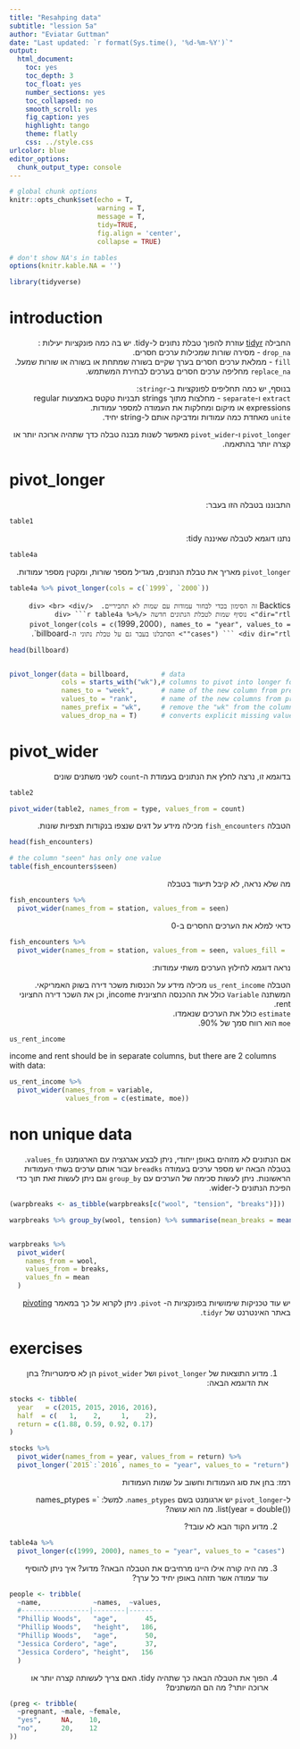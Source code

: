---
title: "Resahping data"
subtitle: "lession 5a"
author: "Eviatar Guttman"
date: "Last updated: `r format(Sys.time(), '%d-%m-%Y')`"  
output: 
  html_document: 
    toc: yes
    toc_depth: 3
    toc_float: yes
    number_sections: yes
    toc_collapsed: no
    smooth_scroll: yes
    fig_caption: yes
    highlight: tango
    theme: flatly
    css: ../style.css
urlcolor: blue
editor_options: 
  chunk_output_type: console
---  
```{r setup, include = F}
# global chunk options
knitr::opts_chunk$set(echo = T,
                      warning = T,
                      message = T,
                      tidy=TRUE,
                      fig.align = 'center',
                      collapse = TRUE)

# don't show NA's in tables
options(knitr.kable.NA = '')

```

```{r}
library(tidyverse)
```

# introduction  
<div dir="rtl">
החבילה [tidyr](https://tidyr.tidyverse.org/)
עוזרת להפוך טבלת נתונים ל-tidy. יש בה כמה פונקציות יעילות :  
`drop_na` - מסירה שורות שמכילות ערכים חסרים.  
`fill` - ממלאת ערכים חסרים בערך שקיים בשורה שמתחת או בשורה או שורות שמעל.  
`replace_na` מחליפה ערכים חסרים בערכים לבחירת המשתמש.   
  
בנוסף, יש כמה תחליפים לפונקציות ב-`stringr`:  
`extract`  ו-`separate` - מחלצות מתוך strings תבניות טקטס באמצעות regular expressions או מיקום ומחלקות את העמודה למספר עמודות.   
`unite` מאחדת כמה עמודות ומדביקה אותם ל-string יחיד.   
  
`pivot_longer` ו-`pivot_wider` מאפשר לשנות מבנה טבלה כדך שתהיה ארוכה יותר או קצרה יותר בהתאמה.   
</div>

# pivot_longer  
<div dir="rtl">
התבוננו בטבלה הזו בעבר:
</div>
```{r}
table1
```

<div dir="rtl">
נתנו דוגמא לטבלה שאיננה tidy:
</div>
```{r}
table4a
```
<div dir="rtl">
`pivot_longer` מאריך את טבלת הנתונים, מגדיל מספר שורות, ומקטין מספר עמודות. 
</div>
```{r}
table4a %>% pivot_longer(cols = c(`1999`, `2000`))
```
<div dir="rtl">
Backtics `  זה הסימון בכדי לבחור עמודות עם שמות לא תחביריים. 
</div>
<br>
<div dir="rtl">
נוסיף שמות לטבלת הנתונים חדשה
</div>
```{r}
table4a %>% 
  pivot_longer(cols = c(`1999`, `2000`), names_to = "year", values_to = "cases")
```
<div dir="rtl">
הסתכלנו בעבר גם על טבלת נתוני ה-`billboard`. 
</div>
```{r}
head(billboard)


pivot_longer(data = billboard,        # data      
             cols = starts_with("wk"),# columns to pivot into longer format
             names_to = "week",       # name of the new column from previous columns
             values_to = "rank",      # name of the new columns from previous data
             names_prefix = "wk",     # remove the "wk" from the column names - regular expression
             values_drop_na = T)      # converts explicit missing values to implicit missing values
```

# pivot_wider
<div dir="rtl">
בדוגמא זו, נרצה לחלץ את הנתונים בעמודת ה-`count` לשני משתנים שונים
</div>
```{r}
table2

pivot_wider(table2, names_from = type, values_from = count)
```

<div dir="rtl">
הטבלה `fish_encounters` מכילה מידע על דגים שנצפו בנקודות תצפיות שונות.
</div>
```{r}
head(fish_encounters)

# the column "seen" has only one value
table(fish_encounters$seen)

```
<div dir="rtl">
מה שלא נראה, לא קיבל תיעוד בטבלה
</div>
```{r}
fish_encounters %>%
  pivot_wider(names_from = station, values_from = seen)
```
<div dir="rtl">
כדאי למלא את הערכים החסרים ב-0
</div>
```{r}
fish_encounters %>%
  pivot_wider(names_from = station, values_from = seen, values_fill =  0)
```

<div dir="rtl">
נראה דוגמא לחילוץ הערכים משתי עמודות:    

הטבלה `us_rent_income` מכילה מידע על הכנסות משכר דירה בשוק האמריקאי.    
המשתנה `Variable` כולל את ההכנסה החציונית income, וכן את השכר דירה החציוני rent.    
`estimate` כולל את הערכים שנאמדו.      
`moe` הוא רווח סמך של 90%.    
</div>

```{r}
us_rent_income
```
income and rent should be in separate columns, but there are 2 columns with data: 
```{r}
us_rent_income %>%
  pivot_wider(names_from = variable,
              values_from = c(estimate, moe))

```

# non unique data
<div dir="rtl">
אם הנתונים לא מזוהים באופן ייחודי, ניתן לבצע אגרגציה עם הארגומנט `values_fn`.  
בטבלה הבאה יש מספר ערכים בעמודה `breadks` עבור אותם ערכים בשתי העמודות הראשונות. ניתן לעשות סכימה של הערכים עם   `group_by` וגם ניתן לעשות זאת תוך כדי הפיכת הנתונים ל-wider.  
</div>
```{r}
(warpbreaks <- as_tibble(warpbreaks[c("wool", "tension", "breaks")]))

warpbreaks %>% group_by(wool, tension) %>% summarise(mean_breaks = mean(breaks))


warpbreaks %>%
  pivot_wider(
    names_from = wool,
    values_from = breaks,
    values_fn = mean
  )
```

<div dir="rtl">
יש עוד טכניקות שימושיות בפונקציות ה- `pivot`. ניתן לקרוא על כך במאמר [pivoting](https://tidyr.tidyverse.org/articles/pivot.html) 
באתר האינטרנט של `tidyr`.
</div>

# exercises 
<div dir="rtl">
1. מדוע התוצאות של `pivot_longer` ושל `pivot_wider` הן לא סימטריות? 
בחן את הדוגמא הבאה:   
</div>
```{r}
stocks <- tibble(
  year   = c(2015, 2015, 2016, 2016),
  half  = c(   1,    2,     1,    2),
  return = c(1.88, 0.59, 0.92, 0.17)
)

stocks %>% 
  pivot_wider(names_from = year, values_from = return) %>% 
  pivot_longer(`2015`:`2016`, names_to = "year", values_to = "return")
```
<div dir="rtl">
רמז: בחן את סוג העמודות וחשוב על שמות העמודות  
  
ל-`pivot_longer` יש ארגומנט בשם `names_ptypes`. למשל: `names_ptypes = list(year = double()). מה הוא עושה?   
  
2. מדוע הקוד הבא לא עובד?   
</div>
```{r, error=TRUE}
table4a %>% 
  pivot_longer(c(1999, 2000), names_to = "year", values_to = "cases")
```
<div dir="rtl">
3. מה היה קורה אילו היינו מרחיבים את הטבלה הבאה? מדוע? איך ניתן להוסיף עוד עמודה אשר תזהה באופן יחיד כל ערך?   
</div>
```{r}
people <- tribble(
  ~name,             ~names,  ~values,
  #-----------------|--------|------
  "Phillip Woods",   "age",       45,
  "Phillip Woods",   "height",   186,
  "Phillip Woods",   "age",       50,
  "Jessica Cordero", "age",       37,
  "Jessica Cordero", "height",   156
  )
```

<div dir="rtl">
4. הפוך את הטבלה הבאה כך שתהיה tidy. האם צריך לעשותה קצרה יותר או ארוכה יותר? מה הם המשתנים? 
</div>
```{r}
(preg <- tribble(
  ~pregnant, ~male, ~female,
  "yes",     NA,    10,
  "no",      20,    12
))

```




